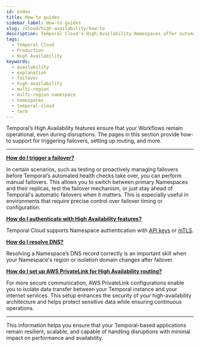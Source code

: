 ```yaml
---
id: index
title: How-to guides
sidebar_label: How-to guides
slug: /cloud/high-availability/how-to
description: Temporal Cloud's High Availability Namespaces offer automated failover, synchronized data replication, and high availability for workloads requiring disaster-tolerant deployment and 99.99% uptime.
tags:
  - Temporal Cloud
  - Production
  - High Availability
keywords:
  - availability
  - explanation
  - failover
  - high-availability
  - multi-region
  - multi-region namespace
  - namespaces
  - temporal-cloud
  - term
---
```



Temporal’s High Availability features ensure that your Workflows remain operational, even during disruptions.
The pages in this section provide how-to support for triggering failovers, setting up routing, and more.

---

[**How do I trigger a failover?**](/cloud/high-availability/failovers)

In certain scenarios, such as testing or proactively managing failovers before Temporal’s automated health checks take over, you can perform manual failovers.
This allows you to switch between primary Namespaces and their replicas, test the failover mechanism, or just stay ahead of Temporal's automatic failovers when it matters.
This is especially useful in environments that require precise control over failover timing or configuration.

[**How do I authenticate with High Availability features?**](/cloud/high-availability/api-authentication)

Temporal Cloud supports Namespace authentication with [API keys](/cloud/api-keys) or [mTLS](/cloud/certificates).

[**How do I resolve DNS?**](/cloud/high-availability/secure-routing)

Resolving a Namespace’s DNS record correctly is an important skill when your Namespace's region or isolation domain changes after failover.

[**How do I set up AWS PrivateLink for High Availability routing?**](/cloud/high-availability/private-link)

For more secure communication, AWS PrivateLink configurations enable you to isolate data transfer between your Temporal instance and your internet services.
This setup enhances the security of your high-availability architecture and helps protect sensitive data while ensuring continuous operations.

---

This information helps you ensure that your Temporal-based applications remain resilient, scalable, and capable of handling disruptions with minimal impact on performance and availability.
